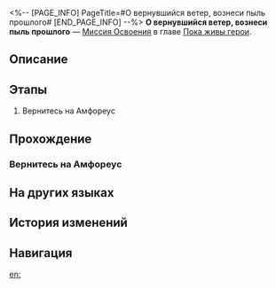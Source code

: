 <%-- [PAGE_INFO]
PageTitle=#О вернувшийся ветер, вознеси пыль прошлого#
[END_PAGE_INFO] --%>
{{Дополнить|Диалоги.}}
{{Миссия Инфобокс
|id              = 1040608
|Название        = 
|Изображение     = Миссия О вернувшийся ветер, вознеси пыль прошлого.png
|Тип             = Миссия Освоения
|Событие         = 
|Глава           = Пока живы герои
|Условия         = Завершена [[Миссия Освоения]] «[[О странник, изучи отпечатки на восковой дощечке]]»
|Персонажи       = Первопроходец
|СтартЛокация    = [[Амфореус]] — [[Элизия Эйдес]]
|Мир             = Амфореус
|Предыдущая      = О странник, изучи отпечатки на восковой дощечке
|Следующая       = О нектар, заполни пустой ствол
|Награды         = Опыт Освоения*600; Звёздный нефрит*80; Очищенный эфир*6; Утраченный кристалл*6; Беспорядочная амброзия*240; Кредиты*80 000
}}
'''О вернувшийся ветер, вознеси пыль прошлого''' — [[Миссия Освоения]] в главе [[Пока живы герои]].

==Описание==
{{Описание|На Амфореусе прошла уже тысяча лет, Охема лежит в руинах. Следуя воспоминаниям, оставленным Киреной, вы узнаёте о борьбе знакомых вам златиусов с Ликургом. Они пожертвовали собой, передав миссию по спасению мира вам. Наконец вы берёте церемониальный клинок Кирены и, получив благословение героев, по радужному мосту отправляетесь в Стиксию, полис, который ведёт к Вихрю сотворения.}}

==Этапы==
# Вернитесь на Амфореус

==Прохождение==
{{Дополнить}}
{{Диалог Конец}}

===Вернитесь на Амфореус===
{{Описание миссии|тип=Миссия Освоения|локация=Элизия Эйдес|Последний полис Охема окутан множеством мифов.<br />Когда-то она была подобна невинной нимфе, охраняемой правосудием, носящей роскошные одежды романтики, купавшейся в рассвете неба. Она танцевала на земле, слушала песни океана, следовала наставлениям разума, избегала уловок коварства, держалась вдали от раздора и смерти. Шла она через множество врат, и люди видели в ней опору мира...<br />Но время отняло у неё счастье, красоту, жизнь и многое другое. Скелет тихо лежит в саркофаге. Но под рёбрами из резного белого нефрита лежит нетронутое сердце.<br />Смахните пыль с прекрасного сердца и прислушайтесь. Прислушайтесь к его биению, что сохранилось для вас.}}
{{Диалог Начало}}
{{Диалог Конец}}

==На других языках==
{{На других языках
|en   = Zephyr, Uplift Bygone Dust Cloudsward
|zhs  = 归风啊，席卷旧尘登云天
|zht  = 歸風啊，席捲舊塵登雲天
|ja   = 帰る風よ、旧き塵と共に空へ舞え
|ko   = 돌아오는 바람이여, 옛 먼지 쓸어 구름 위로 올라가다오
|es   = Céfiro, barre el polvo y asciende a los cielos
|fr   = Zéphyr, balaie la poussière vers les cieux
|ru   = О вернувшийся ветер, вознеси пыль прошлого
|th   = ลมหวนเอ๋ย โปรดพัดธุลีในวันวานสู่หมู่เมฆ
|vi   = Hỡi Ngọn Gió Trở Về, Hãy Cuốn Bụi Xưa Lên Trời Mây
|de   = O Zephir, heb vergangenen Staub gen Himmel
|id   = Angin yang Kembali, Hembuskan Debu Lama Menuju Awan
|pt   = Ó Zéfiro, Eleva o Pó do Passado Rumo às Nuvens
}}

==История изменений==
{{История изменений|3.5}}

==Навигация==
{{Миссия Освоения Навбокс|Глава }}

[[en:]]
